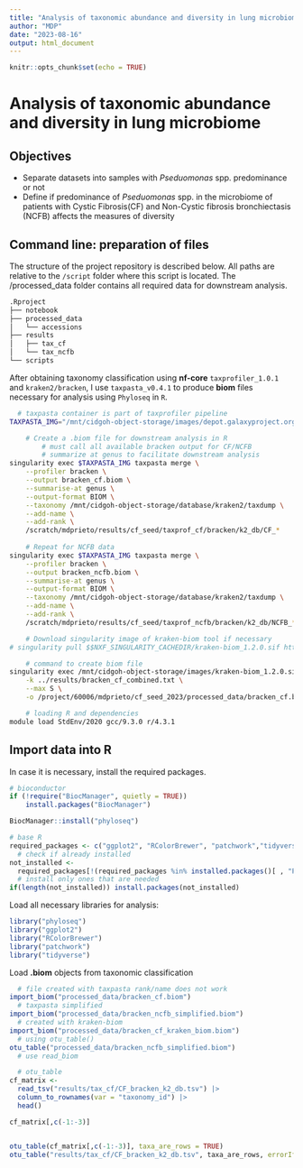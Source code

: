 ```yaml
---
title: "Analysis of taxonomic abundance and diversity in lung microbiome"
author: "MDP"
date: "2023-08-16"
output: html_document
---
```


```r
knitr::opts_chunk$set(echo = TRUE)
```

# Analysis of taxonomic abundance and diversity in lung microbiome

## Objectives

-   Separate datasets into samples with *Pseduomonas* spp. predominance or not
-   Define if predominance of *Pseduomonas* spp. in the microbiome of patients with Cystic Fibrosis(CF) and Non-Cystic fibrosis bronchiectasis (NCFB) affects the measures of diversity

## Command line: preparation of files

The structure of the project repository is described below. All paths are relative to the `/script` folder where this script is located. The /processed_data folder contains all required data for downstream analysis.

```bash
.Rproject
├── notebook
├── processed_data
│   └── accessions
├── results
│   ├── tax_cf
│   └── tax_ncfb
└── scripts
```

After obtaining taxonomy classification using **nf-core** `taxprofiler_1.0.1` and `kraken2/bracken`, I use `taxpasta_v0.4.1` to produce **biom** files necessary for analysis using `Phyloseq` in `R`.

```bash
  # taxpasta container is part of taxprofiler pipeline
TAXPASTA_IMG="/mnt/cidgoh-object-storage/images/depot.galaxyproject.org-singularity-taxpasta-0.4.1--pyhdfd78af_0.img"

    # Create a .biom file for downstream analysis in R
        # must call all available bracken output for CF/NCFB
        # summarize at genus to facilitate downstream analysis
singularity exec $TAXPASTA_IMG taxpasta merge \
    --profiler bracken \
    --output bracken_cf.biom \
    --summarise-at genus \
    --output-format BIOM \
    --taxonomy /mnt/cidgoh-object-storage/database/kraken2/taxdump \
    --add-name \
    --add-rank \
    /scratch/mdprieto/results/cf_seed/taxprof_cf/bracken/k2_db/CF_*
    
    # Repeat for NCFB data
singularity exec $TAXPASTA_IMG taxpasta merge \
    --profiler bracken \
    --output bracken_ncfb.biom \
    --summarise-at genus \
    --output-format BIOM \
    --taxonomy /mnt/cidgoh-object-storage/database/kraken2/taxdump \
    --add-name \
    --add-rank \
    /scratch/mdprieto/results/cf_seed/taxprof_ncfb/bracken/k2_db/NCFB_*
```

```bash
    # Download singularity image of kraken-biom tool if necessary 
# singularity pull $$NXF_SINGULARITY_CACHEDIR/kraken-biom_1.2.0.sif https://depot.galaxyproject.org/singularity/kraken-biom%3A1.2.0--pyh5e36f6f_0

    # command to create biom file
singularity exec /mnt/cidgoh-object-storage/images/kraken-biom_1.2.0.sif kraken-biom \
    -k ../results/bracken_cf_combined.txt \
    --max S \
    -o /project/60006/mdprieto/cf_seed_2023/processed_data/bracken_cf.biom

    # loading R and dependencies
module load StdEnv/2020 gcc/9.3.0 r/4.3.1
```

## Import data into R

In case it is necessary, install the required packages.

```r
# bioconductor
if (!require("BiocManager", quietly = TRUE))
    install.packages("BiocManager")

BiocManager::install("phyloseq")

# base R
required_packages <- c("ggplot2", "RColorBrewer", "patchwork","tidyverse")
  # check if already installed
not_installed <- 
  required_packages[!(required_packages %in% installed.packages()[ , "Package"])]    
  # install only ones that are needed
if(length(not_installed)) install.packages(not_installed)    
```

Load all necessary libraries for analysis:

```r
library("phyloseq")
library("ggplot2")
library("RColorBrewer")
library("patchwork")
library("tidyverse")
``` 

Load **.biom** objects from taxonomic classification

```r
  # file created with taxpasta rank/name does not work
import_biom("processed_data/bracken_cf.biom")
  # taxpasta simplified
import_biom("processed_data/bracken_ncfb_simplified.biom")
  # created with kraken-biom
import_biom("processed_data/bracken_cf_kraken_biom.biom")
  # using otu_table()
otu_table("processed_data/bracken_ncfb_simplified.biom")
  # use read_biom
```

```r
  # otu_table
cf_matrix <- 
  read_tsv("results/tax_cf/CF_bracken_k2_db.tsv") |>
  column_to_rownames(var = "taxonomy_id") |>
  head()

cf_matrix[,c(-1:-3)]


otu_table(cf_matrix[,c(-1:-3)], taxa_are_rows = TRUE)
otu_table("results/tax_cf/CF_bracken_k2_db.tsv", taxa_are_rows, errorIfNULL = TRUE)
```

